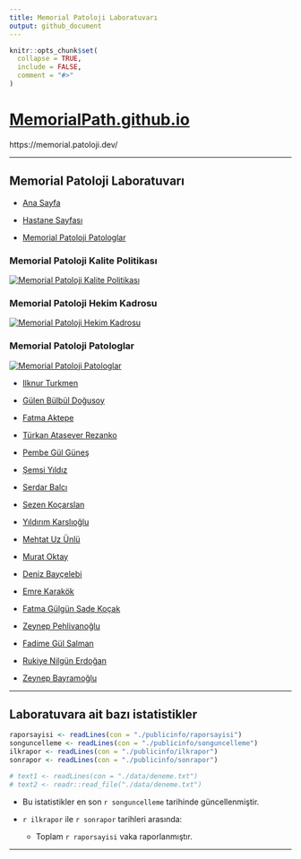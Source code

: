 ---
title: Memorial Patoloji Laboratuvarı
output: github_document
---


```{r global, include = FALSE}
knitr::opts_chunk$set(
  collapse = TRUE,
  include = FALSE,
  comment = "#>"
)
```


<script type="application/ld+json">
{
  "@context": "https://schema.org",
  "@type": "MedicalOrganization",
  "name": "Memorial Sağlık Grubu Patoloji Laboratuvarı",
  "address": {
    "@type": "PostalAddress",
    "streetAddress": "Memorial Patoloji Laboratuvarı, Ortadoğu Plaza Kat:14, Kaptanpaşa Mah. Piyalepaşa Bulvarı, Okmeydanı Cd No:73",
    "addressLocality": "Şişli",
    "addressRegion": "İstanbul",
    "postalCode": "34384",
    "addressCountry": "Türkiye"
  },
  "url": "https://patoloji.memorial.com.tr/",
  "url": "https://www.memorial.com.tr/tibbi-birimlerimiz/patoloji-merkezi",
       
  "member": [
    {
      "@type": "Person",
      "name": "Dr. İlknur Türkmen",
      "jobTitle": "Laboratuvar Direktörü",
      "url": "https://www.memorial.com.tr/en/doctors/ilknur-turkmen-1975"
    },
    {
      "@type": "Person",
      "name": "Dr. Serdar Balcı",
      "jobTitle": "Pathologist",
      "url": "https://www.memorial.com.tr/doktorlar/serdar-balci",
      "sameAs": [
        "https://www.linkedin.com/in/serdar-balci-md-pathologist/",
        "https://scholar.google.com.tr/citations?user=q40DcqYAAAAJ"
      ]
    }
  ]
}
</script>



# [MemorialPath.github.io](https://memorialpath.github.io/)

https://memorial.patoloji.dev/

---

## Memorial Patoloji Laboratuvarı


- [Ana Sayfa](https://patoloji.memorial.com.tr/)

- [Hastane Sayfası](https://www.memorial.com.tr/tibbi-birimlerimiz/patoloji-merkezi)

- [Memorial Patoloji Patologlar](https://patoloji.memorial.com.tr/Home/Index#hekimlerimiz)


### Memorial Patoloji Kalite Politikası{#memorial-patoloji-kalite-politikasi}


[![Memorial Patoloji Kalite Politikası](./images/Memorial-Patoloji-Kalite-Politikasi.JPG)](./images/Memorial-Patoloji-Kalite-Politikasi.JPG)


### Memorial Patoloji Hekim Kadrosu{#memorial-patoloji-hekim-kadrosu}

[![Memorial Patoloji Hekim Kadrosu](./images/Memorial-Patoloji-Hekim-Kadrosu.jpeg)](./images/Memorial-Patoloji-Hekim-Kadrosu.jpeg)




### Memorial Patoloji Patologlar{#memorial-patoloji-patologlar}


[![Memorial Patoloji Patologlar](./images/Memorial-Patoloji-Patologlar.jpeg)](./images/Memorial-Patoloji-Patologlar.jpeg)


-   [Ilknur Turkmen](https://www.memorial.com.tr/en/doctors/ilknur-turkmen-1975)

-   [Gülen Bülbül Doğusoy](https://www.memorial.com.tr/doktorlar/gulen-bulbul-dogusoy)

-   [Fatma Aktepe](https://www.memorial.com.tr/doktorlar/fatma-aktepe)

-   [Türkan Atasever Rezanko](https://www.memorial.com.tr/doktorlar/turkan-atasever-rezanko)

-   [Pembe Gül Güneş](https://www.memorial.com.tr/doktorlar/pembe-gul-gunes)

-   [Şemsi Yıldız]()

-   [Serdar Balcı](https://www.memorial.com.tr/doktorlar/serdar-balci)

-   [Sezen Koçarslan](https://www.memorial.com.tr/doktorlar/sezen-kocarslan)

-   [Yıldırım Karslıoğlu](https://www.memorial.com.tr/doktorlar/yildirim-karslioglu-k)

-   [Mehtat Uz Ünlü](https://www.memorial.com.tr/doktorlar/mehtat-uz-unlu-k)

-   [Murat Oktay](https://www.memorial.com.tr/doktorlar/murat-oktay)

-   [Deniz Bayçelebi](https://www.memorial.com.tr/doktorlar/deniz-baycelebi)

-   [Emre Karakök](https://www.memorial.com.tr/doktorlar/emre-karakok)

-   [Fatma Gülgün Sade Koçak](https://www.memorial.com.tr/doktorlar/fatma-gulgun-sade-kocak-k)

-   [Zeynep Pehlivanoğlu](https://www.memorial.com.tr/doktorlar/zeynep-pehlivanoglu-k)

-   [Fadime Gül Salman](https://www.memorial.com.tr/doktorlar/fadime-gul-salman)

-   [Rukiye Nilgün Erdoğan](https://www.memorial.com.tr/doktorlar/rukiye-nilgun-erdogan)

-   [Zeynep Bayramoğlu]()

---

## Laboratuvara ait bazı istatistikler


```{r istatistiklerin okunmasi}
raporsayisi <- readLines(con = "./publicinfo/raporsayisi")
songuncelleme <- readLines(con = "./publicinfo/songuncelleme")
ilkrapor <- readLines(con = "./publicinfo/ilkrapor")
sonrapor <- readLines(con = "./publicinfo/sonrapor")

# text1 <- readLines(con = "./data/deneme.txt")
# text2 <- readr::read_file("./data/deneme.txt")

```


- Bu istatistikler en son `r songuncelleme` tarihinde güncellenmiştir.

- `r ilkrapor` ile `r sonrapor` tarihleri arasında:
    - Toplam `r raporsayisi` vaka raporlanmıştır.



---
